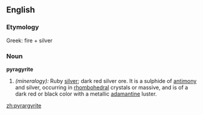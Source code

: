 ==English==
===Etymology===
Greek: fire + silver
===Noun===
'''pyragyrite'''
#''(mineralogy):'' Ruby [[silver]]; dark red silver ore. It is a sulphide of [[antimony]] and silver, occurring in [[rhombohedral]] crystals or massive, and is of a dark red or black color with a metallic [[adamantine]] luster.

[[zh:pyrargyrite]]